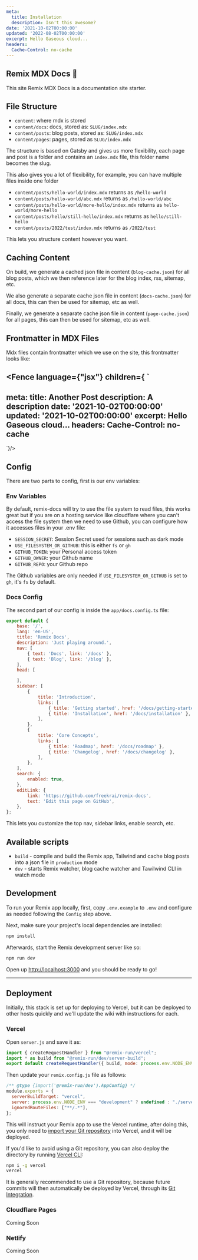 ```yaml
---
meta:
  title: Installation
  description: Isn't this awesome?
date: '2021-10-02T00:00:00'
updated: '2022-08-02T00:00:00'
excerpt: Hello Gaseous cloud...
headers:
  Cache-Control: no-cache
---
```


## Remix MDX Docs 📖


This site Remix MDX Docs is a documentation site starter.

<TableOfContents />

## File Structure

- `content`: where mdx is stored
- `content/docs`: docs, stored as: `SLUG/index.mdx`
- `content/posts`: blog posts, stored as: `SLUG/index.mdx`
- `content/pages`: pages, stored as `SLUG/index.mdx`

The structure is based on Gatsby and gives us more flexibility, each page and post is a folder and contains an `index.mdx` file, this folder name becomes the slug.

This also gives you a lot of flexibility, for example, you can have multiple files inside one folder

- `content/posts/hello-world/index.mdx` returns as `/hello-world`
- `content/posts/hello-world/abc.mdx` returns as `/hello-world/abc`
- `content/posts/hello-world/more-hello/index.mdx` returns as  `hello-world/more-hello`
- `content/posts/hello/still-hello/index.mdx` returns as `hello/still-hello`
- `content/posts/2022/test/index.mdx` returns as `/2022/test`

This lets you structure content however you want.

## Caching Content

On build, we generate a cached json file in content (`blog-cache.json`) for all blog posts, which we then reference later for the blog index, rss, sitemap, etc.

We also generate a separate cache json file in content (`docs-cache.json`) for all docs, this can then be used for sitemap, etc as well.

Finally, we generate a separate cache json file in content (`page-cache.json`) for all pages, this can then be used for sitemap, etc as well.

## Frontmatter in MDX Files

Mdx files contain frontmatter which we use on the site, this frontmatter looks like:


<Fence language={"jsx"} children={
`
---
meta:
  title: Another Post
  description: A description
date: '2021-10-02T00:00:00'
updated: '2021-10-02T00:00:00'
excerpt: Hello Gaseous cloud...
headers:
  Cache-Control: no-cache
---
`}/>

## Config

There are two parts to config, first is our env variables:

### Env Variables

By default, remix-docs will try to use the file system to read files, this works great but if you are on a hosting service like cloudflare where you can't access the file system then we need to use Github, you can configure how it accesses files in your .env file:

- `SESSION_SECRET`: Session Secret used for sessions such as dark mode
- `USE_FILESYSTEM_OR_GITHUB`: this is either `fs` or `gh`
- `GITHUB_TOKEN`:  your Personal access token
- `GITHUB_OWNER`: your Github name
- `GITHUB_REPO`: your Github repo

The Github variables are only needed if `USE_FILESYSTEM_OR_GITHUB` is set to `gh`, it's `fs` by default.

### Docs Config

The second part of our config is inside the `app/docs.config.ts` file:

```jsx
export default {
    base: '/',
	lang: 'en-US',
    title: 'Remix Docs',
    description: 'Just playing around.',
    nav: [
        { text: 'Docs', link: '/docs' },
        { text: 'Blog', link: '/blog' },
    ],
    head: [

    ],
    sidebar: [
        {
            title: 'Introduction',
            links: [
                { title: 'Getting started', href: '/docs/getting-started' },
                { title: 'Installation', href: '/docs/installation' },
            ],
        },
        {
            title: 'Core Concepts',
            links: [
                { title: 'Roadmap', href: '/docs/roadmap' },
                { title: 'Changelog', href: '/docs/changelog' },
            ],
        },
    ],
    search: {
        enabled: true,
    },
    editLink: {
        link: 'https://github.com/freekrai/remix-docs',
        text: 'Edit this page on GitHub',
    },
};
```

This lets you customize the top nav, sidebar links, enable search, etc.

## Available scripts

- `build` - compile and build the Remix app, Tailwind and cache blog posts into a json file in `production` mode
- `dev` - starts Remix watcher, blog cache watcher and Tawilwind CLI in watch mode

## Development

To run your Remix app locally, first, copy `.env.example` to `.env` and configure as needed following the `Config` step above.

Next, make sure your project's local dependencies are installed:

```bash
npm install
```

Afterwards, start the Remix development server like so:

```bash
npm run dev
```

Open up [http://localhost:3000](http://localhost:3000) and you should be ready to go!

---

## Deployment

Initially, this stack is set up for deploying to Vercel, but it can be deployed to other hosts quickly and we'll update the wiki with instructions for each.

### Vercel

Open `server.js` and save it as:

```jsx
import { createRequestHandler } from "@remix-run/vercel";
import * as build from "@remix-run/dev/server-build";
export default createRequestHandler({ build, mode: process.env.NODE_ENV });
```

Then update your `remix.config.js` file as follows:

```jsx
/** @type {import('@remix-run/dev').AppConfig} */
module.exports = {
  serverBuildTarget: "vercel",
  server: process.env.NODE_ENV === "development" ? undefined : "./server.js",
  ignoredRouteFiles: ["**/.*"],
};
```

This will instruct your Remix app to use the Vercel runtime, after doing this, you only need to [import your Git repository](https://vercel.com/new) into Vercel, and it will be deployed.

If you'd like to avoid using a Git repository, you can also deploy the directory by running [Vercel CLI](https://vercel.com/cli):

```bash
npm i -g vercel
vercel
```

It is generally recommended to use a Git repository, because future commits will then automatically be deployed by Vercel, through its [Git Integration](https://vercel.com/docs/concepts/git).

### Cloudflare Pages

Coming Soon

### Netlify

Coming Soon
